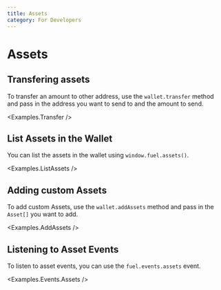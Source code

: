 ```yaml
---
title: Assets
category: For Developers
---
```


# Assets

## Transfering assets

To transfer an amount to other address, use the `wallet.transfer` method and pass in the address you want to send to and the amount to send.

<CodeImport file="../../examples/Transfer.tsx" />

<Examples.Transfer />

## List Assets in the Wallet

You can list the assets in the wallet using `window.fuel.assets()`.

<CodeImport file="../../examples/ListAssets.tsx" />

<Examples.ListAssets />

## Adding custom Assets

To add custom Assets, use the `wallet.addAssets` method and pass in the `Asset[]` you want to add.

<CodeImport file="../../examples/AddAssets.tsx" />

<Examples.AddAssets />

## Listening to Asset Events

To listen to asset events, you can use the `fuel.events.assets` event.

<CodeImport
  file="../../examples/events/Assets.tsx"
  lineStart="24"
  lineEnd="34"
/>
<Examples.Events.Assets />
